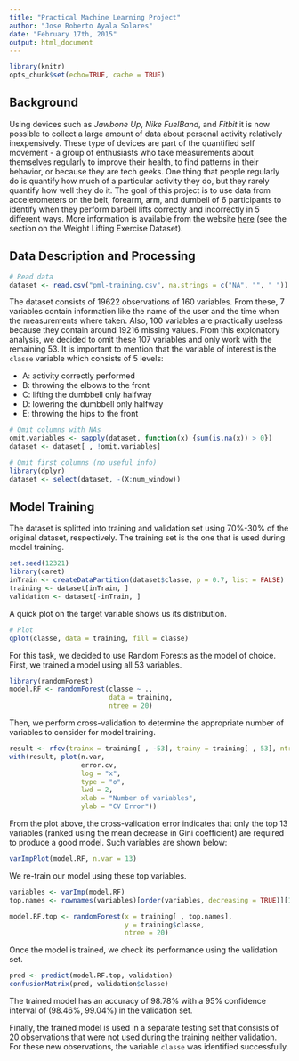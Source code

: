 ```yaml
---
title: "Practical Machine Learning Project"
author: "Jose Roberto Ayala Solares"
date: "February 17th, 2015"
output: html_document
---
```


```r
library(knitr)
opts_chunk$set(echo=TRUE, cache = TRUE)
```

## Background

Using devices such as *Jawbone Up*, *Nike FuelBand*, and *Fitbit* it is now possible to collect a large amount of data about personal activity relatively inexpensively. These type of devices are part of the quantified self movement - a group of enthusiasts who take measurements about themselves regularly to improve their health, to find patterns in their behavior, or because they are tech geeks. One thing that people regularly do is quantify how much of a particular activity they do, but they rarely quantify how well they do it. The goal of this project is to use data from accelerometers on the belt, forearm, arm, and dumbell of 6 participants to identify when they perform barbell lifts correctly and incorrectly in 5 different ways. More information is available from the website [here](http://groupware.les.inf.puc-rio.br/har) (see the section on the Weight Lifting Exercise Dataset). 

## Data Description and Processing

```r
# Read data
dataset <- read.csv("pml-training.csv", na.strings = c("NA", "", " "))
```

The dataset consists of 19622 observations of 160 variables. From these, 7 variables contain information like the name of the user and the time when the measurements where taken. Also, 100 variables are practically useless because they contain around 19216 missing values. From this explonatory analysis, we decided to omit these 107 variables and only work with the remaining 53. It is important to mention that the variable of interest is the `classe` variable which consists of 5 levels:

- A: activity correctly performed
- B: throwing the elbows to the front
- C: lifting the dumbbell only halfway
- D: lowering the dumbbell only halfway
- E: throwing the hips to the front

```r
# Omit columns with NAs
omit.variables <- sapply(dataset, function(x) {sum(is.na(x)) > 0})
dataset <- dataset[ , !omit.variables]

# Omit first columns (no useful info)
library(dplyr)
dataset <- select(dataset, -(X:num_window))
```

## Model Training

The dataset is splitted into training and validation set using 70%-30% of the original dataset, respectively. The training set is the one that is used during model training.

```r
set.seed(12321)
library(caret)
inTrain <- createDataPartition(dataset$classe, p = 0.7, list = FALSE)
training <- dataset[inTrain, ]
validation <- dataset[-inTrain, ]
```

A quick plot on the target variable shows us its distribution.

```r
# Plot
qplot(classe, data = training, fill = classe)
```

For this task, we decided to use Random Forests as the model of choice. First, we trained a model using all 53 variables. 

```r
library(randomForest)
model.RF <- randomForest(classe ~ ., 
                         data = training,
                         ntree = 20)
```

Then, we perform cross-validation to determine the appropriate number of variables to consider for model training.

```r
result <- rfcv(trainx = training[ , -53], trainy = training[ , 53], ntree = 20)
with(result, plot(n.var, 
                  error.cv, 
                  log = "x", 
                  type = "o", 
                  lwd = 2, 
                  xlab = "Number of variables", 
                  ylab = "CV Error"))
```

From the plot above, the cross-validation error indicates that only the top 13 variables (ranked using the mean decrease in Gini coefficient) are required to produce a good model. Such variables are shown below:

```r
varImpPlot(model.RF, n.var = 13)
```

We re-train our model using these top variables.

```r
variables <- varImp(model.RF)
top.names <- rownames(variables)[order(variables, decreasing = TRUE)][1:13]

model.RF.top <- randomForest(x = training[ , top.names],
                             y = training$classe,
                             ntree = 20)
```

Once the model is trained, we check its performance using the validation set.

```r
pred <- predict(model.RF.top, validation)
confusionMatrix(pred, validation$classe)
```

The trained model has an accuracy of 98.78% with a 95% confidence interval of (98.46%, 99.04%) in the validation set.

Finally, the trained model is used in a separate testing set that consists of 20 observations that were not used during the training neither validation. For these new observations, the variable `classe` was identified successfully.
